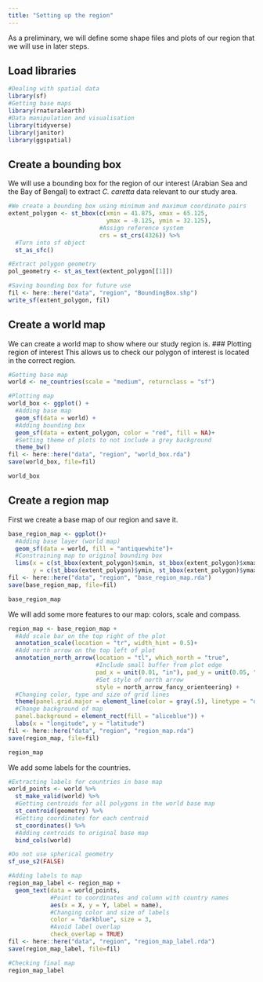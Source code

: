 ```yaml
---
title: "Setting up the region"
---
```


As a preliminary, we will define some shape files and plots of our region that we will use in later steps.
  
## Load libraries
```r
#Dealing with spatial data
library(sf)
#Getting base maps
library(rnaturalearth)
#Data manipulation and visualisation
library(tidyverse)
library(janitor)
library(ggspatial)
```

## Create a bounding box
We will use a bounding box for the region of our interest (Arabian Sea and the Bay of Bengal) to extract *C. caretta* data relevant to our study area.  
  
```r
#We create a bounding box using minimum and maximum coordinate pairs
extent_polygon <- st_bbox(c(xmin = 41.875, xmax = 65.125, 
                            ymax = -0.125, ymin = 32.125), 
                          #Assign reference system
                          crs = st_crs(4326)) %>% 
  #Turn into sf object
  st_as_sfc()

#Extract polygon geometry 
pol_geometry <- st_as_text(extent_polygon[[1]])

#Saving bounding box for future use
fil <- here::here("data", "region", "BoundingBox.shp")
write_sf(extent_polygon, fil)
```
  
## Create a world map

We can create a world map to show where our study region is.
### Plotting region of interest 
This allows us to check our polygon of interest is located in the correct region.  
  
```r
#Getting base map
world <- ne_countries(scale = "medium", returnclass = "sf")

#Plotting map
world_box <- ggplot() + 
  #Adding base map
  geom_sf(data = world) +
  #Adding bounding box
  geom_sf(data = extent_polygon, color = "red", fill = NA)+
  #Setting theme of plots to not include a grey background
  theme_bw()
fil <- here::here("data", "region", "world_box.rda")
save(world_box, file=fil)

world_box
```
## Create a region map
  
First we create a base map of our region and save it.
```r
base_region_map <- ggplot()+
  #Adding base layer (world map)
  geom_sf(data = world, fill = "antiquewhite")+
  #Constraining map to original bounding box
  lims(x = c(st_bbox(extent_polygon)$xmin, st_bbox(extent_polygon)$xmax),
       y = c(st_bbox(extent_polygon)$ymin, st_bbox(extent_polygon)$ymax))
fil <- here::here("data", "region", "base_region_map.rda")
save(base_region_map, file=fil)

base_region_map
```

We will add some more features to our map: colors, scale and compass.
```r
region_map <- base_region_map +
  #Add scale bar on the top right of the plot
  annotation_scale(location = "tr", width_hint = 0.5)+
  #Add north arrow on the top left of plot
  annotation_north_arrow(location = "tl", which_north = "true",
                         #Include small buffer from plot edge
                         pad_x = unit(0.01, "in"), pad_y = unit(0.05, "in"),
                         #Set style of north arrow
                         style = north_arrow_fancy_orienteering) +
  #Changing color, type and size of grid lines
  theme(panel.grid.major = element_line(color = gray(.5), linetype = "dashed", size = 0.5), 
  #Change background of map
  panel.background = element_rect(fill = "aliceblue")) +
  labs(x = "longitude", y = "latitude")
fil <- here::here("data", "region", "region_map.rda")
save(region_map, file=fil)

region_map
```

We add some labels for the countries.
```r
#Extracting labels for countries in base map
world_points <- world %>% 
  st_make_valid(world) %>%
  #Getting centroids for all polygons in the world base map
  st_centroid(geometry) %>% 
  #Getting coordinates for each centroid
  st_coordinates() %>% 
  #Adding centroids to original base map
  bind_cols(world)

#Do not use spherical geometry
sf_use_s2(FALSE)

#Adding labels to map
region_map_label <- region_map +
  geom_text(data = world_points, 
            #Point to coordinates and column with country names
            aes(x = X, y = Y, label = name),
            #Changing color and size of labels
            color = "darkblue", size = 3, 
            #Avoid label overlap
            check_overlap = TRUE)
fil <- here::here("data", "region", "region_map_label.rda")
save(region_map_label, file=fil)

#Checking final map
region_map_label
```

  

